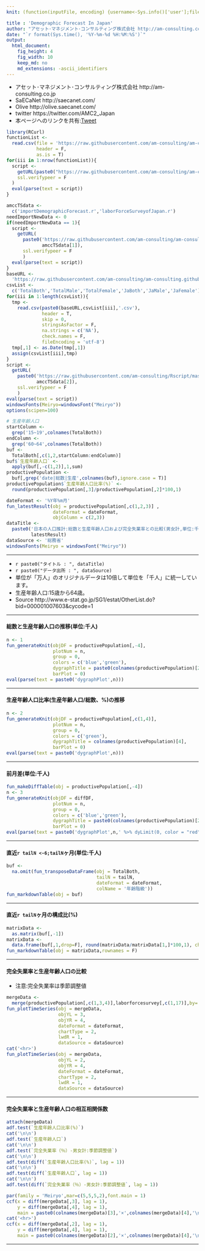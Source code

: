 ```yaml
---
knit: (function(inputFile, encoding) {username<-Sys.info()['user'];fileName<-'defaultPath.csv';pathToFile <-paste0('C:/Users/', username,'/Desktop/pathToCSV/');setwd(pathToFile);buf0<-read.csv(fileName,header = F,skip = 0,stringsAsFactor = F,check.names = F,fileEncoding = 'utf-8');timeStamp<-format(Sys.time(),'%Y%m%d%H%M%S');rmarkdown::render(inputFile, encoding = encoding, output_file = paste0('C:/Users/',username,buf0[2,1],'charts/','am-consulting.co.jp-DemographicForecast.html')) })

title : 'Demographic Forecast In Japan'
author: "アセット･マネジメント･コンサルティング株式会社 http://am-consulting.co.jp"
date: "`r format(Sys.time(), '%Y-%m-%d %H:%M:%S')`"
output: 
  html_document:
    fig_height: 4
    fig_width: 10
    keep_md: no
    md_extensions: -ascii_identifiers
---
```

<link href="http://knowledgevault.saecanet.com/components/rmarkdown-html.css" rel="stylesheet">
<style>.main-container {max-width : 1000px;}</style>
<script src="http://knowledgevault.saecanet.com/components/JavascriptCode.js"></script>

- アセット･マネジメント･コンサルティング株式会社 http://am-consulting.co.jp
- SaECaNet http://saecanet.com/
- Olive http://olive.saecanet.com/
- twitter https://twitter.com/AMC2_Japan
- 本ページへのリンクを共有:<a href="https://twitter.com/share" class="twitter-share-button" data-via="AMC2_Japan" data-size="large">Tweet</a> <script>!function(d,s,id){var js,fjs=d.getElementsByTagName(s)[0],p=/^http:/.test(d.location)?'http':'https';if(!d.getElementById(id)){js=d.createElement(s);js.id=id;js.src=p+'://platform.twitter.com/widgets.js';fjs.parentNode.insertBefore(js,fjs);}}(document, 'script', 'twitter-wjs');</script>

```r
library(RCurl)
functionList <-
  read.csv(file = 'https://raw.githubusercontent.com/am-consulting/am-consulting.github.io/master/csv/functionList.csv',
           header = F,
           as.is = T)
for(iii in 1:nrow(functionList)){
  script <- 
    getURL(paste0("https://raw.githubusercontent.com/am-consulting/am-consulting.github.io/master/", functionList[iii,1]),
    ssl.verifypeer = F
  )
  eval(parse(text = script))
}
```

```r
amccTSdata <- 
  c('importDemographicForecast.r','laborForceSurveyofJapan.r')
needImportNewData <- 0
if(needImportNewData == 1){  
  script <-
    getURL(
      paste0('https://raw.githubusercontent.com/am-consulting/am-consulting.github.io/master/',
             amccTSdata[1]),
      ssl.verifypeer = F
      )
  eval(parse(text = script))
}
baseURL <- 
  'https://raw.githubusercontent.com/am-consulting/am-consulting.github.io/master/csv/'
csvList <- 
  c('TotalBoth','TotalMale','TotalFemale','JaBoth','JaMale','JaFemale')
for(iii in 1:length(csvList)){
  tmp <-
    read.csv(paste0(baseURL,csvList[iii],'.csv'), 
             header = T,
             skip = 0, 
             stringsAsFactor = F, 
             na.strings = c('NA'), 
             check.names = F, 
             fileEncoding = 'utf-8')
  tmp[,1] <- as.Date(tmp[,1])
  assign(csvList[iii],tmp)
}
script <-
  getURL(
    paste0('https://raw.githubusercontent.com/am-consulting/Rscript/master/',
           amccTSdata[2]),
    ssl.verifypeer = F
    )
eval(parse(text = script))
windowsFonts(Meiryo=windowsFont("Meiryo"))
options(scipen=100)
```

```r
# 生産年齢人口
startColumn <- 
  grep('15~19',colnames(TotalBoth))
endColumn <- 
  grep('60~64',colnames(TotalBoth))
buf <-
  TotalBoth[,c(1,2,startColumn:endColumn)]
buf$`生産年齢人口` <-
  apply(buf[,-c(1,2)],1,sum)
productivePopulation <-
  buf[,grep('date|総数|生産',colnames(buf),ignore.case = T)]
productivePopulation$`生産年齢人口比率(%)` <-
  round(productivePopulation[,3]/productivePopulation[,2]*100,1)
```

```r
dateFormat <- '%Y年%m月'
fun_latestResult(obj = productivePopulation[,c(1,2,3)] ,
                 dateFormat = dateFormat,
                 objColumn = c(2,3))
dataTitle <- 
  paste0('日本の人口推計:総数と生産年齢人口および完全失業率との比較(男女計,単位:千人,確定値):', 
         latestResult)
dataSource <- '総務省'
windowsFonts(Meiryo = windowsFont("Meiryo"))
```

***

- `r paste0("タイトル : ", dataTitle)`
- `r paste0("データ出所 : ", dataSource)`
- 単位が「万人」のオリジナルデータは10倍して単位を「千人」に統一しています。
- 生産年齢人口:15歳から64歳。
- Source http://www.e-stat.go.jp/SG1/estat/OtherList.do?bid=000001007603&cycode=1

***

#### 総数と生産年齢人口の推移(単位:千人)

```r
n <- 1
fun_generateKnit(objDF = productivePopulation[,-4],
                 plotNum = n,
                 group = 0,
                 colors = c('blue','green'),
                 dygraphTitle = paste0(colnames(productivePopulation)[2:3],collapse = '×'),
                 barPlot = 0)
eval(parse(text = paste0('dygraphPlot',n)))
```

***
#### 生産年齢人口比率(生産年齢人口/総数、%)の推移

```r
n <- 2
fun_generateKnit(objDF = productivePopulation[,c(1,4)],
                 plotNum = n,
                 group = 0,
                 colors = c('green'),
                 dygraphTitle = colnames(productivePopulation)[4],
                 barPlot = 0)
eval(parse(text = paste0('dygraphPlot',n)))
```

***
#### 前月差(単位:千人)

```r
fun_makeDiffTable(obj = productivePopulation[,-4])
n <- 3
fun_generateKnit(objDF = diffDF,
                 plotNum = n,
                 group = 0,
                 colors = c('blue','green'),
                 dygraphTitle = paste0(colnames(productivePopulation)[2:3],collapse = '×'),
                 barPlot = 0)
eval(parse(text = paste0('dygraphPlot',n,' %>% dyLimit(0, color = "red")')))
```

***
#### 直近`r tailN <-6;tailN`ヶ月(単位:千人)

```r
buf <-
  na.omit(fun_transposeDataFrame(obj = TotalBoth,
                                 tailN = tailN,
                                 dateFormat = dateFormat,
                                 colName = '年齢階級'))
fun_markdownTable(obj = buf)
```

***
#### 直近`r tailN`ヶ月の構成比(%)

```r
matrixData <- 
  as.matrix(buf[,-1])
matrixData <- 
  data.frame(buf[,1,drop=F], round(matrixData/matrixData[1,]*100,1), check.names = F,stringsAsFactors = F)
fun_markdownTable(obj = matrixData,rownames = F)
```

***
#### 完全失業率と生産年齢人口の比較
- 注意:完全失業率は季節調整値

```r
mergeData <-
  merge(productivePopulation[,c(1,3,4)],laborforcesurvey[,c(1,17)],by='Date')
fun_plotTimeSeries(obj = mergeData,
                   objYL = 3,
                   objYR = 4, 
                   dateFormat = dateFormat,
                   chartType = 2,
                   lwdR = 1,
                   dataSource = dataSource)
cat('<hr>')
fun_plotTimeSeries(obj = mergeData,
                   objYL = 2,
                   objYR = 4, 
                   dateFormat = dateFormat,
                   chartType = 2,
                   lwdR = 1,
                   dataSource = dataSource)
```

***
#### 完全失業率と生産年齢人口の相互相関係数

```r
attach(mergeData)
adf.test(`生産年齢人口比率(%)`)
cat('\n\n')
adf.test(`生産年齢人口`)
cat('\n\n')
adf.test(`完全失業率（％）-男女計:季節調整値`)
cat('\n\n')
adf.test(diff(`生産年齢人口比率(%)`, lag = 1))
cat('\n\n')
adf.test(diff(`生産年齢人口`, lag = 1))
cat('\n\n')
adf.test(diff(`完全失業率（％）-男女計:季節調整値`, lag = 1))
```

```r
par(family = 'Meiryo',mar=c(5,5,5,2),font.main = 1)
ccf(x = diff(mergeData[,3], lag = 1), 
    y = diff(mergeData[,4], lag = 1),
    main = paste0(colnames(mergeData)[3],'×',colnames(mergeData)[4],'\n1次差分同士の相互相関'))
cat('<hr>')
ccf(x = diff(mergeData[,2], lag = 1), 
    y = diff(mergeData[,4], lag = 1),
    main = paste0(colnames(mergeData)[2],'×',colnames(mergeData)[4],'\n1次差分同士の相互相関'))
```

***
<script>MakeNegative();</script>
<script>
  (function(i,s,o,g,r,a,m){i['GoogleAnalyticsObject']=r;i[r]=i[r]||function(){
  (i[r].q=i[r].q||[]).push(arguments)},i[r].l=1*new Date();a=s.createElement(o),
  m=s.getElementsByTagName(o)[0];a.async=1;a.src=g;m.parentNode.insertBefore(a,m)
  })(window,document,'script','https://www.google-analytics.com/analytics.js','ga');

  ga('create', 'UA-3077339-5', 'auto');
  ga('send', 'pageview');

</script>
